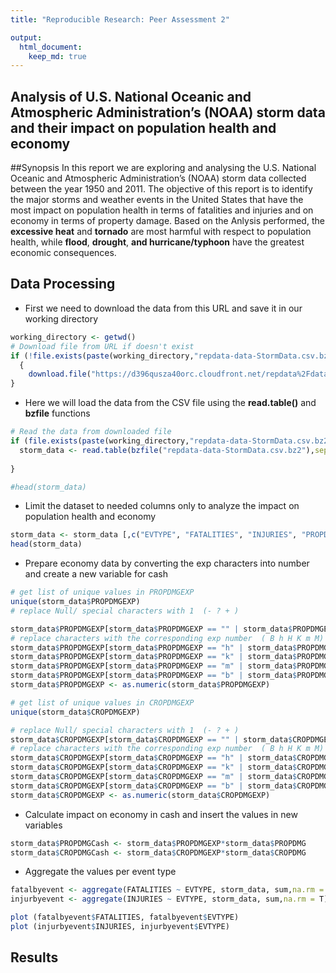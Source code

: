 ```yaml
---
title: "Reproducible Research: Peer Assessment 2"

output: 
  html_document:
    keep_md: true
---
```

## Analysis of U.S. National Oceanic and Atmospheric Administration's (NOAA) storm data and their impact on population health and economy

##Synopsis
In this report we are exploring and analysing the U.S. National Oceanic and Atmospheric Administration's (NOAA) storm data collected between the year 1950 and 2011. The objective of this report is to identify the major storms and weather events in the United States that have the most impact on population health in terms of fatalities and injuries and on economy in terms of property damage. Based on the Anlysis performed, the **excessive heat** and **tornado** are most harmful with respect to population health, while **flood**, **drought**, **and hurricane/typhoon** have the greatest economic consequences.
 

## Data Processing
- First we need to download the data from this URL and save it in our working directory

```r
working_directory <- getwd()
# Download file from URL if doesn't exist
if (!file.exists(paste(working_directory,"repdata-data-StormData.csv.bz2", sep="/"))) 
  {
    download.file("https://d396qusza40orc.cloudfront.net/repdata%2Fdata%2FStormData.csv.bz2", working_directory)
}

```

- Here we will load the data from the CSV file using the **read.table()** and **bzfile** functions 


```r
# Read the data from downloaded file
if (file.exists(paste(working_directory,"repdata-data-StormData.csv.bz2", sep="/"))) {
  storm_data <- read.table(bzfile("repdata-data-StormData.csv.bz2"),sep=",",stringsAsFactors=FALSE,header=TRUE)  
  
}

```


```r
#head(storm_data)
```

- Limit the dataset to needed columns only to analyze the impact on population health and economy

```r
storm_data <- storm_data [,c("EVTYPE", "FATALITIES", "INJURIES", "PROPDMG", "PROPDMGEXP", "CROPDMG", "CROPDMGEXP")]
head(storm_data)
```



- Prepare economy data by converting the exp characters into number and create a new variable for cash
```r
# get list of unique values in PROPDMGEXP
unique(storm_data$PROPDMGEXP)
# replace Null/ special characters with 1  (- ? + )

storm_data$PROPDMGEXP[storm_data$PROPDMGEXP == "" | storm_data$PROPDMGEXP == "-"| storm_data$PROPDMGEXP == "?" | storm_data$PROPDMGEXP == "+"] <- "1"
# replace characters with the corresponding exp number  ( B h H K m M)
storm_data$PROPDMGEXP[storm_data$PROPDMGEXP == "h" | storm_data$PROPDMGEXP == "H"] <- "100"
storm_data$PROPDMGEXP[storm_data$PROPDMGEXP == "k" | storm_data$PROPDMGEXP == "K"] <- "1000"
storm_data$PROPDMGEXP[storm_data$PROPDMGEXP == "m" | storm_data$PROPDMGEXP == "M"] <- "1000000"
storm_data$PROPDMGEXP[storm_data$PROPDMGEXP == "b" | storm_data$PROPDMGEXP == "B"] <- "1000000000"
storm_data$PROPDMGEXP <- as.numeric(storm_data$PROPDMGEXP)
```

```r
# get list of unique values in CROPDMGEXP
unique(storm_data$CROPDMGEXP)
```
```r
# replace Null/ special characters with 1  (- ? + )
storm_data$CROPDMGEXP[storm_data$CROPDMGEXP == "" | storm_data$CROPDMGEXP == "-"| storm_data$CROPDMGEXP == "?" | storm_data$CROPDMGEXP == "+"] <- "1"
# replace characters with the corresponding exp number  ( B h H K m M)
storm_data$CROPDMGEXP[storm_data$CROPDMGEXP == "h" | storm_data$CROPDMGEXP == "H"] <- "100"
storm_data$CROPDMGEXP[storm_data$CROPDMGEXP == "k" | storm_data$CROPDMGEXP == "K"] <- "1000"
storm_data$CROPDMGEXP[storm_data$CROPDMGEXP == "m" | storm_data$CROPDMGEXP == "M"] <- "1000000"
storm_data$CROPDMGEXP[storm_data$CROPDMGEXP == "b" | storm_data$CROPDMGEXP == "B"] <- "1000000000"
storm_data$CROPDMGEXP <- as.numeric(storm_data$CROPDMGEXP)


```

- Calculate impact on economy in cash and insert the values in new variables
```r
storm_data$PROPDMGCash <- storm_data$PROPDMGEXP*storm_data$PROPDMG
storm_data$CROPDMGCash <- storm_data$CROPDMGEXP*storm_data$CROPDMG

```

- Aggregate the values per event type

```r
fatalbyevent <- aggregate(FATALITIES ~ EVTYPE, storm_data, sum,na.rm = T)
injurbyevent <- aggregate(INJURIES ~ EVTYPE, storm_data, sum,na.rm = T)

plot (fatalbyevent$FATALITIES, fatalbyevent$EVTYPE)
plot (injurbyevent$INJURIES, injurbyevent$EVTYPE)

```

## Results